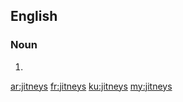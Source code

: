 ==English==

===Noun===
{{head|en}}

# {{plural of|jitney}}

[[ar:jitneys]]
[[fr:jitneys]]
[[ku:jitneys]]
[[my:jitneys]]
